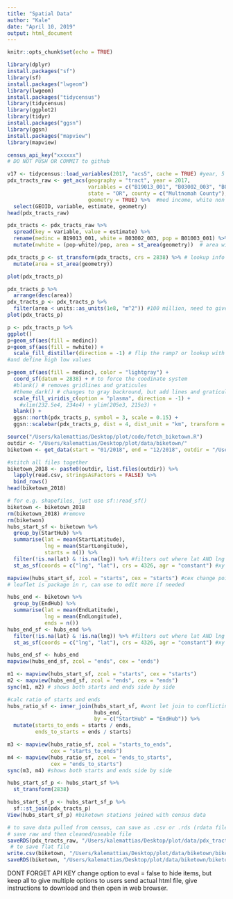 ```yaml
---
title: "Spatial Data"
author: "Kale"
date: "April 10, 2019"
output: html_document
---
```


```r
knitr::opts_chunk$set(echo = TRUE)

library(dplyr)
install.packages("sf")
library(sf)
install.packages("lwgeom")
library(lwgeom)
install.packages("tidycensus")
library(tidycensus)
library(ggplot2)
library(tidyr)
install.packages("ggsn")
library(ggsn)
install.packages("mapview")
library(mapview)
```

``` r
census_api_key("xxxxxx")
# DO NOT PUSH OR COMMIT to github

v17 <- tidycensus::load_variables(2017, "acs5", cache = TRUE) #year, 5 yr variable, cache will hold table in mem
pdx_tracts_raw <- get_acs(geography = "tract", year = 2017, 
                          variables = c("B19013_001", "B03002_003", "B01003_001"), 
                          state = "OR", county = c("Multnomah County"), 
                          geometry = TRUE) %>%  #med income, white non hisp, pop
  select(GEOID, variable, estimate, geometry)
head(pdx_tracts_raw)
```

``` r
pdx_tracts <- pdx_tracts_raw %>% 
  spread(key = variable, value = estimate) %>% 
  rename(medinc = B19013_001, white = B03002_003, pop = B01003_001) %>% 
  mutate(nwhite = (pop-white)/pop, area = st_area(geometry))  # area will have units

pdx_tracts_p <- st_transform(pdx_tracts, crs = 2838) %>% # lookup info
  mutate(area = st_area(geometry))

plot(pdx_tracts_p)  

pdx_tracts_p %>% 
  arrange(desc(area))
pdx_tracts_p <- pdx_tracts_p %>% 
  filter(area < units::as_units(1e8, "m^2")) #100 million, need to give units
plot(pdx_tracts_p)

p <- pdx_tracts_p %>% 
ggplot()
p+geom_sf(aes(fill = medinc))
p+geom_sf(aes(fill = nwhite)) +
  scale_fill_distiller(direction = -1) # flip the ramp? or lookup with hexcodes 
#and define high low values

p+geom_sf(aes(fill = medinc), color = "lightgray") +
  coord_sf(datum = 2838) + # to force the coodinate system
  #blank() # removes gridlines and graticules
  #theme_dark() # changes to gray backround, but add lines and graticules back
  scale_fill_viridis_c(option = "plasma", direction = -1) +
    #xlim(232.5e4, 234e4) + ylim(205e3, 215e3) +
  blank() +
  ggsn::north(pdx_tracts_p, symbol = 3, scale = 0.15) + 
  ggsn::scalebar(pdx_tracts_p, dist = 4, dist_unit = "km", transform = FALSE, st.size = 3)
```
```r
source("/Users/kalemattias/Desktop/plot/code/fetch_biketown.R")
outdir <- "/Users/kalemattias/Desktop/plot/data/biketown/"
biketown <- get_data(start = "01/2018", end = "12/2018", outdir = "/Users/kalemattias/Desktop/plot/data/biketown/")

#stitch all files together
biketown_2018 <- paste0(outdir, list.files(outdir)) %>% 
  lapply(read.csv, stringsAsFactors = FALSE) %>% 
  bind_rows()
head(biketown_2018)

# for e.g. shapefiles, just use sf::read_sf()
biketown <- biketown_2018
rm(biketown_2018) #remove
rm(biketwon) 
hubs_start_sf <- biketown %>% 
  group_by(StartHub) %>% 
  summarise(lat = mean(StartLatitude), 
            lng = mean(StartLongitude), 
            starts = n()) %>% 
  filter(!is.na(lat) & !is.na(lng)) %>% #filters out where lat AND lng is not avail
  st_as_sf(coords = c("lng", "lat"), crs = 4326, agr = "constant") #xy is lnglat

mapview(hubs_start_sf, zcol = "starts", cex = "starts") #cex change point size to relative or number
# leaflet is package in r, can use to edit more if needed

hubs_end <- biketown %>% 
  group_by(EndHub) %>% 
  summarise(lat = mean(EndLatitude), 
            lng = mean(EndLongitude), 
            ends = n())
hubs_end_sf <- hubs_end %>% 
  filter(!is.na(lat) & !is.na(lng)) %>% #filters out where lat AND lng is not avail
  st_as_sf(coords = c("lng", "lat"), crs = 4326, agr = "constant") #xy is lnglat

hubs_end_sf <- hubs_end
mapview(hubs_end_sf, zcol = "ends", cex = "ends")

m1 <- mapview(hubs_start_sf, zcol = "starts", cex = "starts") 
m2 <- mapview(hubs_end_sf, zcol = "ends", cex = "ends")
sync(m1, m2) # shows both starts and ends side by side

#calc ratio of starts and ends
hubs_ratio_sf <- inner_join(hubs_start_sf, #wont let join to conflicting geom
                            hubs_end, 
                            by = c("StartHub" = "EndHub")) %>% 
  mutate(starts_to_ends = starts / ends, 
         ends_to_starts = ends / starts)

m3 <- mapview(hubs_ratio_sf, zcol = "starts_to_ends",
              cex = "starts_to_ends") 
m4 <- mapview(hubs_ratio_sf, zcol = "ends_to_starts", 
              cex = "ends_to_starts")
sync(m3, m4) #shows both starts and ends side by side

```
``` r
hubs_start_sf_p <- hubs_start_sf %>% 
  st_transform(2838)

hubs_start_sf_p <- hubs_start_sf_p %>% 
  sf::st_join(pdx_tracts_p)
View(hubs_start_sf_p) #biketown stations joined with census data
```

``` r
# to save data pulled from census, can save as .csv or .rds (rdata file)
# save raw and then cleaned/useable file
saveRDS(pdx_tracts_raw, "/Users/kalemattias/Desktop/plot/data/pdx_tracts_raw.rds")
 # to save flat file
write.csv(biketown, "/Users/kalemattias/Desktop/plot/data/biketown/biketown_raw.csv", row.names = FALSE) #eliminates row numbers
saveRDS(biketown, "/Users/kalemattias/Desktop/plot/data/biketown/biketown_raw.rds")
```

DONT FORGET API KEY
change option to eval = false to hide items, but keep all to give multiple options to users
send actual html file, give instructions to download and then open in web browser.